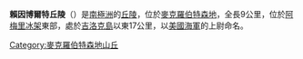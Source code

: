 {{coord|70|29|S|72|30|E|display=title}}

'''賴因博爾特丘陵'''（{{lang-en|Reinbolt Hills}}）是[[南極洲|南極洲]]的[[丘陵|丘陵]]，位於[[麥克羅伯特森地|麥克羅伯特森地]]，全長9公里，位於[[阿梅里冰架|阿梅里冰架]]東部，處於[[吉洛克島|吉洛克島]]以東17公里，以[[美國海軍|美國海軍]]的上尉命名。

{{DEFAULTSORT:Reinbolt Hills}}
[[Category:麥克羅伯特森地山丘|Category:麥克羅伯特森地山丘]]


{{MacRobertsonLand-geo-stub}}